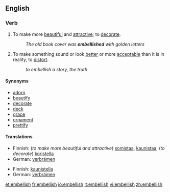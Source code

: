 ==English==

===Verb===
{{en-verb|embellish|es}}
# To make more [[beautiful]] and [[attractive]]; to [[decorate]].
#:''The old book cover was '''embellished''' with golden letters''
# To make something sound or look [[better]] or more [[acceptable]] than it is in reality, to [[distort]].
#:''to embellish a story, the truth''

====Synonyms====
*[[adorn]]
*[[beautify]]
*[[decorate]]
*[[deck]]
*[[grace]]
*[[ornament]]
*[[prettify]]

====Translations====
{{trans-top|To make more beautiful and attractive; to decorate}}
*Finnish: (''to make more beautiful and attractive'') [[somistaa]], [[kaunistaa]], (''to decorate'') [[koristella]]
*German: [[verbrämen]]
{{trans-mid}}
{{trans-bottom}}

{{trans-top|To make something sound or look better or more acceptable than it is in reality, to distort}}
*Finnish: [[kaunistella]]
*German: [[verbrämen]]
{{trans-mid}}
{{trans-bottom}}

[[et:embellish]]
[[fr:embellish]]
[[io:embellish]]
[[it:embellish]]
[[vi:embellish]]
[[zh:embellish]]